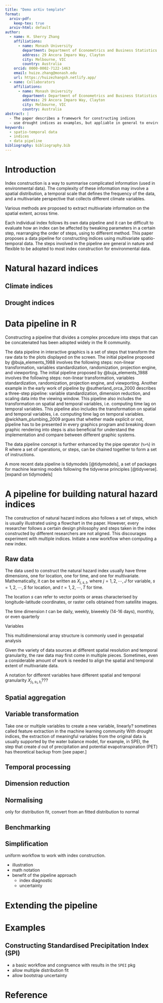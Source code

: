 ```yaml
---
title: "Demo arXiv template"
format:
  arxiv-pdf:
    keep-tex: true  
  arxiv-html: default
author:
  - name: H. Sherry Zhang
    affiliations:
      - name: Monash University
        department: Department of Econometrics and Business Statistics
        address: 29 Ancora Imparo Way, Clayton
        city: Melbourne, VIC
        country: Australia
    orcid: 0000-0002-7122-1463
    email: huize.zhang@monash.edu
    url: https://huizezhangsh.netlify.app/
  - name: Collaborators
    affiliations:
      - name: Monash University
        department: Department of Econometrics and Business Statistics
        address: 29 Ancora Imparo Way, Clayton
        city: Melbourne, VIC
        country: Australia
abstract: |
  - The paper describes a framework for constructing indices 
  - use drought indices as examples, but appliable in general to environmental indices constructed from multivariate spatio-temporal data
keywords: 
  - spatio-temporal data
  - indices
  - data pipeline
bibliography: bibliography.bib  
---
```


# Introduction

Index construction is a way to summarise complicated information (used in environmental data). 
The complexity of these information may involve a spatial distribution, a temporal scale that defines the frequency of the data, and a multivariate perspective that collects different climate variables.


<!-- These indices are customised to distinct local weather condition and historical data availability. -->

Various methods are proposed to extract multivariate information on the spatial extent, across time.

Each individual index follows its own data pipeline and it can be difficult to evaluate how an index can be affected by tweaking parameters in a certain step, rearranging the order of steps, using to different method. 
This paper proposes a data pipeline for constructing indices using multivariate spatio-temporal data.
The steps involved in the pipeline are general in nature and flexible to be adopted to most index construction for environmental data.

# Natural hazard indices

## Climate indices

## Drought indices

# Data pipeline in R

Constructing a pipeline that divides a complex procedure into steps that can be concatenated has been adopted widely in the R community.

The data pipeline in interactive graphics is a set of steps that transform the raw data to the plots displayed on the screen. 
The initial pipeline proposed by @buja_elements_1988 involves the following steps: non-linear transformation, variables standardization, randomization, projection engine, and viewporting.
The initial pipeline proposed by @buja_elements_1988 involves the following steps: non-linear transformation, variables standardization, randomization, projection engine, and viewporting. 
Another example in the early work of pipeline by @sutherland_orca_2000 describes a three-step pipeline: variable standardization, dimension reduction, and scaling data into the viewing window. 
This pipeline also includes the transformation on spatial and temporal variables, i.e. computing time lag on temporal variables.
This pipeline also includes the transformation on spatial and temporal variables, i.e. computing time lag on temporal variables. 
@wickham_plumbing_2009 argues that whether made explicit or not, pipeline has to be presented in every graphics program and breaking down graphic rendering into steps is also beneficial for understand the implementation and compare between different graphic systems.

The data pipeline concept is further enhanced by the pipe operator (`%>%`) in R where a set of operations, or steps, can be chained together to form a set of instructions.

A more recent data pipeline is tidymodels [@tidymodels], a set of packages for machine learning models following the tidyverse principles [@tidyverse]. \[expand on tidymodels\]

# A pipeline for building natural hazard indices

The construction of natural hazard indices also follows a set of steps, which is usually illustrated using a flowchart in the paper. 
However, every researcher follows a certain design philosophy and steps taken in the index constructed by different researchers are not aligned. 
This discourages experiment with multiple indices. Initiate a new workflow when computing a new index.

## Raw data

The data used to construct the natural hazard index usually have three dimensions, one for location, one for time, and one for multivariate. 
Mathematically, it can be written as $X_{j, s, t}$, where $j = 1, 2, \cdots, J$ for variable, $s = 1, 2, \cdots, S$ for location, and $t = 1, 2, \cdots, T$ for time.

The location $s$ can refer to vector points or areas characterised by longitude-latitude coordinates, or raster cells obtained from satellite images.

The time dimension $t$ can be daily, weekly, biweekly (14-16 days), monthly, or even quarterly

Variables

This multidimensional array structure is commonly used in geospatial analysis

Given the variety of data sources at different spatial resolution and temporal granularity, the raw data may first come in multiple pieces. 
Sometimes, even a considerable amount of work is needed to align the spatial and temporal extent of multivariate data.

A notation for different variables have different spatial and temporal granularity $X_{j_1, s_1, t_1}$???

## Spatial aggregation

## Variable transformation

Take one or multiple variables to create a new variable, linearly? 
sometimes called feature extraction in the machine learning community 
With drought indices, the extraction of meaningful variables from the original data is usually supported by the water balance model, for example, in SPEI, the step that create $d$ out of precipitation and potential evapotranspiration (PET) has theoretical backup from [see paper.]

## Temporal processing

## Dimension reduction

## Normalising

only for distribution fit, convert from an fitted distribution to normal

## Benchmarking

## Simplification

uniform workflow to work with index construction.

-   illustration
-   math notation
-   benefit of the pipeline approach
    -   index diagnostic
    -   uncertainty

# Extending the pipeline

# Examples

## Constructing Standardised Precipitation Index (SPI)

-   a basic workflow and congruence with results in the `SPEI` pkg
-   allow multiple distribution fit
-   allow bootstrap uncertainty

# Reference
